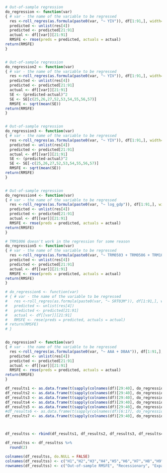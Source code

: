 ```r

# Out-of-sample regression
do_regression <- function(var)
{ # var - the name of the variable to be regressed
  res <-roll_regres(as.formula(paste0(var, "~ YIV")), df[1:91,], width=20L, do_compute = c("sigmas", "r.squareds", "1_step_forecasts"))
  predicted <- unlist(res[4])
  predicted <- predicted[21:91]
  actual <- df[[var]][21:91]
  RMSFE <- rmse(preds = predicted, actuals = actual)
return(RMSFE)
}


# Out-of-sample regression
do_regression2 <- function(var)
{ # var - the name of the variable to be regressed
  res <-roll_regres(as.formula(paste0(var, "~ YIV")), df[1:91,], width=20L, do_compute = c("sigmas", "r.squareds", "1_step_forecasts"))
  predicted <- unlist(res[4])
  predicted <- predicted[21:91]
  actual <- df[[var]][21:91]
  SE <- (predicted-actual)^2
  SE <- SE[c(25,26,27,52,53,54,55,56,57)]
  RMSFE <- sqrt(mean(SE))
return(RMSFE)
}


# Out-of-sample regression
do_regression3 <- function(var)
{ # var - the name of the variable to be regressed
  res <-roll_regres(as.formula(paste0(var, "~ YIV")), df[1:91,], width=20L, do_compute = c("sigmas", "r.squareds", "1_step_forecasts"))
  predicted <- unlist(res[4])
  predicted <- predicted[21:91]
  actual <- df[[var]][21:91]
  SE <- (predicted-actual)^2
  SE <- SE[-c(25,26,27,52,53,54,55,56,57)]
  RMSFE <- sqrt(mean(SE))
return(RMSFE)
}


# Out-of-sample regression
do_regression4 <- function(var)
{ # var - the name of the variable to be regressed
  res <-roll_regres(as.formula(paste0(var, "~ log_gdp")), df[1:91,], width=20L, do_compute = c("sigmas", "r.squareds", "1_step_forecasts"))
  predicted <- unlist(res[4])
  predicted <- predicted[21:91]
  actual <- df[[var]][21:91]
  RMSFE <- rmse(preds = predicted, actuals = actual)
return(RMSFE)
}

# TRM1006 doesn't work in the regression for some reason
do_regression5 <- function(var)
{ # var - the name of the variable to be regressed
  res <-roll_regres(as.formula(paste0(var, "~ TRM0503 + TRM0506 + TRM1003 + TRM1012")), df[1:91,], width=20L, do_compute = c("sigmas", "r.squareds", "1_step_forecasts"))
  predicted <- unlist(res[4])
  predicted <- predicted[21:91]
  actual <- df[[var]][21:91]
  RMSFE <- rmse(preds = predicted, actuals = actual)
return(RMSFE)
}

# do_regression6 <- function(var)
# { # var - the name of the variable to be regressed
#   res <-roll_regres(as.formula(paste0(var, "~ SRT03M")), df[1:91,], width=20L, do_compute = c("sigmas", "r.squareds", "1_step_forecasts"))
#   predicted <- unlist(res[4])
#   predicted <- predicted[21:91]
#   actual <- df[[var]][21:91]
#   RMSFE <- rmse(preds = predicted, actuals = actual)
# return(RMSFE)
# }


do_regression7 <- function(var)
{ # var - the name of the variable to be regressed
  res <-roll_regres(as.formula(paste0(var, "~ AAA + DBAA")), df[1:91,], width=20L, do_compute = c("sigmas", "r.squareds", "1_step_forecasts"))
  predicted <- unlist(res[4])
  predicted <- predicted[21:91]
  actual <- df[[var]][21:91]
  RMSFE <- rmse(preds = predicted, actuals = actual)
return(RMSFE)
}

df_results1 <- as.data.frame(t(sapply(colnames(df)[29:40], do_regression)))
df_results2 <- as.data.frame(t(sapply(colnames(df)[29:40], do_regression2)))
df_results3 <- as.data.frame(t(sapply(colnames(df)[29:40], do_regression3)))
df_results4 <- as.data.frame(t(sapply(colnames(df)[29:40], do_regression4)))
df_results5 <- as.data.frame(t(sapply(colnames(df)[29:40], do_regression5)))
#df_results6 <- as.data.frame(t(sapply(colnames(df)[6:17], do_regression6)))
df_results7 <- as.data.frame(t(sapply(colnames(df)[29:40], do_regression7)))



df_resultss <- rbind(df_results1, df_results2, df_results3, df_results4, df_results5, df_results7)

df_resultss <- df_resultss %>%
  round(2)

colnames(df_resultss, do.NULL = FALSE)
colnames(df_resultss) <- c("H1","H2","H3","H4","H5","H6","H7","H8","H9","H10","H11","H12")
rownames(df_resultss) <- c("Out-of-sample RMSFE", "Recessionary", "Expansionary" ,"Naive", "TRM", "CRS")

```






